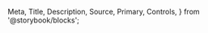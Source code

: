   Meta,
  Title,
  Description,
  Source,
  Primary,
  Controls,
} from '@storybook/blocks';

<Meta of={ToggleStories} />

<Title />

<Description of={ToggleStories} />

<br />

### Import

<Source code={`import Toggle from '@components/atoms/Toggle';`} />

### Interact with the component

<Primary />

### Props

<Controls />
